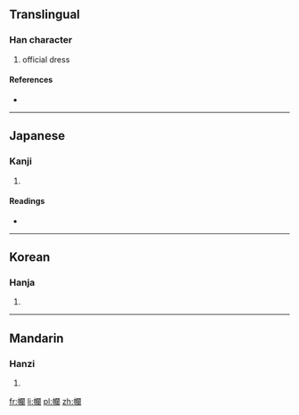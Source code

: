 {{also|襴}}
==Translingual==

===Han character===
{{Han char|rn=50|rad=巾|as=17|sn=20|four=|canj=中月日弓田 (LBANW)}}

# official dress

====References====
* {{Han ref|kx=0338.160|dkj=09147|dj=0645.200|hdz=10758.180|uh=5E71|ud=24177}}

----

==Japanese==

===Kanji===
{{ja-kanji|grade=|rs=巾17}}

# {{defn|lang=ja|sort=巾17}}

====Readings====
* {{ja-readings|on=[[らん]] (ran)|kun=[[ながいころも]] (nagaikoromo)}}

----

==Korean==

===Hanja===
{{ko-hanja|hangeul=란|rv=ran|mr=ran}}

# {{defn|lang=ko|sort=巾17}}

----

==Mandarin==

===Hanzi===
{{cmn-hanzi|pin=[[lán]] ([[lan2]])|wg=lan<sup>2</sup>}}

# {{defn|lang=cmn|sort=巾17}}

[[fr:幱]]
[[li:幱]]
[[pl:幱]]
[[zh:幱]]